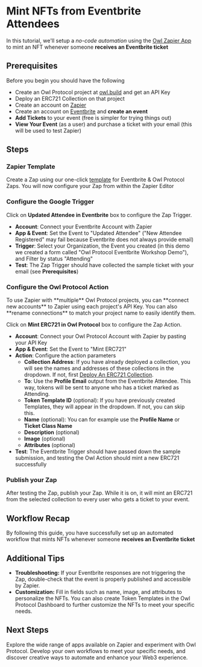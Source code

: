 # Mint NFTs from Eventbrite Attendees


In this tutorial, we'll setup a _no-code automation_ using the [Owl Zapier App](https://zapier.com/apps/owl-protocol-ca19902/integrations) to mint an NFT whenever someone **receives an Eventbrite ticket**

## Prerequisites

Before you begin you should have the following
* Create an Owl Protocol project at [owl.build](https://owl.build) and get an API Key
* Deploy an ERC721 Collection on that project
* Create an account on [Zapier](https://zapier.com)
* Create an account on [Eventbrite](https://www.eventbrite.com) and **create an event**
* **Add Tickets** to your event (free is simpler for trying things out)
* **View Your Event** (as a user) and purchase a ticket with your email (this will be used to test Zapier)

## Steps
<Steps>

### Zapier Template

Create a Zap using our one-click [template](https://zapier.com/app/editor/template/1728704) for Eventbrite & Owl Protocol Zaps. You will now configure your Zap from within the Zapier Editor

<Screenshot src={start} alt="start" />

### Configure the Google Trigger
Click on **Updated Attendee in Eventbrite** box to configure the Zap Trigger.
* **Account**: Connect your Eventbrite Account with Zapier
* **App & Event**: Set the Event to "Updated Attendee" ("New Attendee Registered" may fail because Eventbrite does not always provide email)
* **Trigger**: Select your Organization, the Event you created (in this demo we created a form called "Owl Protocol Eventbrite Workshop Demo"), and Filter by status "Attending"
* **Test**: The Zap Trigger should have collected the sample ticket with your email (see **Prerequisites**)

<Screenshot src={trigger} alt="trigger" />


### Configure the Owl Protocol Action
<Callout>
To use Zapier with **multiple** Owl Protocol projects, you can **connect new accounts** to Zapier using each project's API Key. You can also **rename connections** to match your project name to easily identify them.
</Callout>

Click on **Mint ERC721 in Owl Protocol** box to configure the Zap Action.

* **Account**: Connect your Owl Protocol Account with Zapier by pasting your API Key
* **App & Event**: Set the Event to "Mint ERC721"
* **Action**: Configure the action parameters
    * **Collection Address**: If you have already deployed a collection, you will see the names and addresses of these collections in the dropdown. If not, first [Deploy An ERC721 Collection](/tutorials-dashboard/deploy-erc721-collection).
    * **To**: Use the **Profile Email** output from the Eventbrite Attendee. This way, tokens will be sent to anyone who has a ticket marked as Attending.
    * **Token Template ID** (optional): If you have previously created Templates, they will appear in the dropdown. If not, you can skip this.
    * **Name** (optional): You can for example use the **Profile Name** or **Ticket Class Name**
    * **Description** (optional)
    * **Image** (optional)
    * **Attributes** (optional)
* **Test**: The Eventbrite Trigger should have passed down the sample submission, and testing the Owl Action should mint a new ERC721 successfully


<Screenshot src={action} alt="action" />

### Publish your Zap
After testing the Zap, publish your Zap. While it is on, it will mint an ERC721 from the selected collection to every user who gets a ticket to your event.

<Screenshot src={success} alt="success" />


</Steps>

## Workflow Recap

By following this guide, you have successfully set up an automated workflow that mints NFTs whenever someone **receives an Eventbrite ticket**

## Additional Tips

-   **Troubleshooting:** If your Eventbrite responses are not triggering the Zap, double-check that the event is properly published and accessible by Zapier.
-   **Customization:** Fill in fields such as name, image, and attributes to personalize the NFTs. You can also create Token Templates in the Owl Protocol Dashboard to further customize the NFTs to meet your specific needs.

## Next Steps

Explore the wide range of apps available on Zapier and experiment with Owl Protocol. Develop your own workflows to meet your specific needs, and discover creative ways to automate and enhance your Web3 experience.
